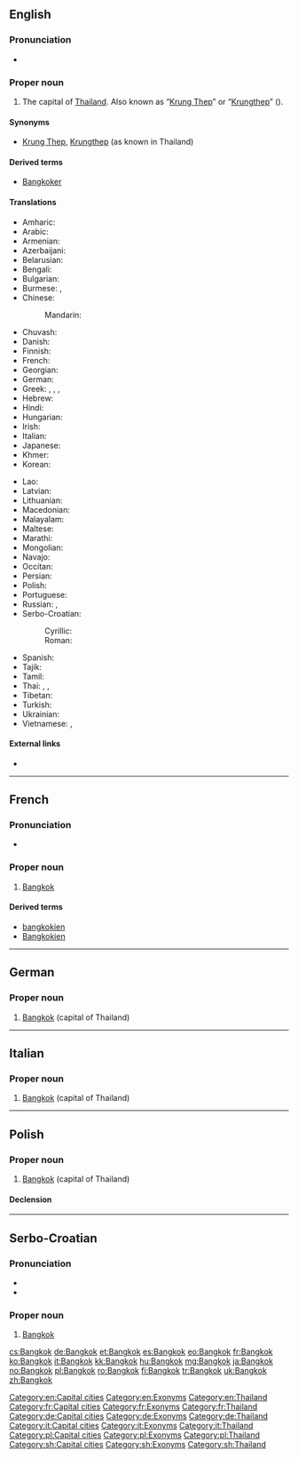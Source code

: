 ==English==

{{wikipedia}}

===Pronunciation===
* {{IPA|/bæŋˈkɒk/}}

===Proper noun===
{{en-proper noun}}

# The capital of [[Thailand]]. Also known as “[[Krung Thep]]” or “[[Krungthep]]” ({{Thai|[[กรุงเทพ]]}}).

====Synonyms====
* [[Krung Thep]], [[Krungthep]] (as known in Thailand)

====Derived terms====
* [[Bangkoker]]

====Translations====
{{trans-top|the capital of Thailand}}
* Amharic: {{t-|am|ባንኮክ|sc=Ethi}}
* Arabic: {{t-|ar|بانكوك|m|tr=bankok}}
* Armenian: {{t-|hy|Բանգկոկ|tr=Bangkok}}
* Azerbaijani: {{t-|az|Banqkok}}
* Belarusian: {{t-|be|Банкок|m|tr=Bankók}}
* Bengali: {{t-|bn|ব্যাংকক|tr=bæṃkôk|sc=Beng}}
* Bulgarian: {{t-|bg|Банкок|m|tr=Bankók}}
* Burmese: {{t-|my|ဘန်ကောက်မြို့|tr=ban-gaukmyo.|sc=Mymr}}, {{t-|my|ဗန်ကောက်|tr=ban-gauk|sc=Mymr}}
* Chinese:
*: Mandarin: {{t|cmn|曼谷|tr=Màngǔ|sc=Hani}}
* Chuvash: {{tø|cv|Бангкок|sc=Cyrl}}
* Danish: {{t-|da|Bangkok}}
* Finnish: {{t+|fi|Bangkok}}
* French: {{t+|fr|Bangkok}}
* Georgian: {{t-|ka|ბანგკოკი|tr=bangkoki|sc=Geor}}
* German: {{t+|de|Bangkok|n}}
* Greek: {{t-|el|Μπανκόκ|f|tr=Ban'kók}}, {{t-|el|Μπαγκόκ|f|tr=Ban'kók}}, {{t-|el|Μπανγκόκ|f|tr=Ban'gók}}, {{t-|el|Μπαγγόκ|f|tr=Ban'gók}}
* Hebrew: {{t-|he|בנגקוק|tr=bangkok}}
* Hindi: {{t-|hi|बैंकॉक|tr=baiṅkŏk}}
* Hungarian: {{t+|hu|Bangkok}}
* Irish: {{t-|ga|Bancác}}
* Italian: {{t+|it|Bangkok}}
* Japanese: {{t+|ja|バンコク|tr=Bankoku}}
* Khmer: {{t+|km|បាងកក|tr=baang-gork|sc=Khmr}}
* Korean: {{t-|ko|방콕|tr=Bangkok|sc=Hang}}
{{trans-mid}}
* Lao: {{t-|lo|ບັງກອກ|tr=bang-khöök|sc=Laoo}}
* Latvian: {{t-|lv|Bangkoka}}
* Lithuanian: {{t-|lt|Bankokas}}
* Macedonian: {{t-|mk|Бангкок|m|tr=Bangkok|sc=Cyrl}}
* Malayalam: {{t-|ml|ബാങ്കോക്ക്|sc=Mlym}}
* Maltese: {{t-|mt|Bangkok}}
* Marathi: {{t-|mr|बँगकॉक|sc=Deva}}
* Mongolian: {{t-|mn|Бангкок|tr=Bangkók|sc=Cyrl}}
* Navajo: {{tø|nv|Bánkoʼ}}
* Occitan: {{t-|oc|Bangkòk|m}}
* Persian: {{t-|fa|بانکوک|tr=Bânkok}}
* Polish: {{t+|pl|Bangkok|m}}
* Portuguese: {{t-|pt|Banguecoque|m}}
* Russian: {{t+|ru|Бангкок|m|tr=Bangkók}}, {{t+|ru|Банкок|m|tr=Bankók}} {{qualifier|obsolete}}
* Serbo-Croatian:
*: Cyrillic: {{t-|sh|Бангкок|m|sc=Cyrl}}
*: Roman: {{t-|sh|Bangkok|m}}
* Spanish: {{t+|es|Bangkok|m}}
* Tajik: {{t-|tg|Бангкок|m|tr=Bangkok|sc=Cyrl}}
* Tamil: {{t-|ta|பேங்காக்|sc=Taml}}
* Thai: {{t+|th|กรุงเทพมหานคร|tr=Krung têp máhăa nákon}}, {{t-|th|บางกอก|tr=Baang-gòk}}, {{t-|th|กรุงเทพ|tr=Krung têp}}
* Tibetan: {{t-|bo|པན་ཀོག|sc=Tibt}}
* Turkish: {{t+|tr|Bangkok}}
* Ukrainian: {{t-|uk|Бангкок|m|tr=Banhkók}}
* Vietnamese: {{t-|vi|Bangkok}}, {{t-|vi|Băng Cốc}}
{{trans-bottom}}

====External links====
* {{pedialite}}

[[Category:en:Capital cities]]
[[Category:en:Exonyms]]
[[Category:en:Thailand]]

----

==French==
{{wikipedia|lang=fr}}

===Pronunciation===
* {{IPA|lang=fr|/bɑ̃.kɔk/}}

===Proper noun===
{{fr-proper noun|m}}

# [[Bangkok#English|Bangkok]]

====Derived terms====
* [[bangkokien]] {{pos a}}
* [[Bangkokien]] {{pos n}}

[[Category:fr:Capital cities]]
[[Category:fr:Exonyms]]
[[Category:fr:Thailand]]

----

==German==
{{wikipedia|lang=de}}

===Proper noun===
{{head|de|proper noun|g=n}}

# [[#English|Bangkok]] (capital of Thailand)

[[Category:de:Capital cities]]
[[Category:de:Exonyms]]
[[Category:de:Thailand]]

----

==Italian==

===Proper noun===
{{it-proper noun}}

# [[#English|Bangkok]] (capital of Thailand)

[[Category:it:Capital cities]]
[[Category:it:Exonyms]]
[[Category:it:Thailand]]

----

==Polish==
{{wikipedia|lang=pl}}

===Proper noun===
{{head|pl|proper noun|g=m}}

# [[#English|Bangkok]] (capital of Thailand)

====Declension====
{{pl-decl-noun-sing|Bangkok|Bangkoku|Bangkokowi|Bangkok|Bangkokiem|Bangkoku|Bangkoku}}

[[Category:pl:Capital cities]]
[[Category:pl:Exonyms]]
[[Category:pl:Thailand]]

----

==Serbo-Croatian==

===Pronunciation===
* {{IPA|/bǎnɡkok/|lang=sh}}
* {{hyphenation|Bang|kok}}

===Proper noun===
{{sh-proper noun|g=m|head=Bàngkok|r|Бангкок|Ба̀нгкок}}

# [[#English|Bangkok]]

[[Category:sh:Capital cities]]
[[Category:sh:Exonyms]]
[[Category:sh:Thailand]]

[[cs:Bangkok]]
[[de:Bangkok]]
[[et:Bangkok]]
[[es:Bangkok]]
[[eo:Bangkok]]
[[fr:Bangkok]]
[[ko:Bangkok]]
[[it:Bangkok]]
[[kk:Bangkok]]
[[hu:Bangkok]]
[[mg:Bangkok]]
[[ja:Bangkok]]
[[no:Bangkok]]
[[pl:Bangkok]]
[[ro:Bangkok]]
[[fi:Bangkok]]
[[tr:Bangkok]]
[[uk:Bangkok]]
[[zh:Bangkok]]